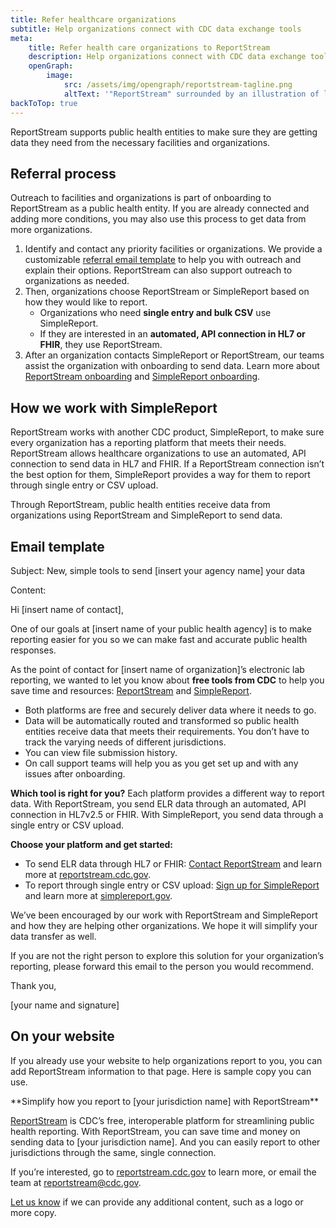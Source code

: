 ```yaml
---
title: Refer healthcare organizations
subtitle: Help organizations connect with CDC data exchange tools 
meta:
    title: Refer health care organizations to ReportStream
    description: Help organizations connect with CDC data exchange tools 
    openGraph:
        image:
            src: /assets/img/opengraph/reportstream-tagline.png
            altText: '"ReportStream" surrounded by an illustration of lines and boxes connected by colorful dots.'
backToTop: true
---
```


<LayoutSidenav>
<Sidenav/>
</LayoutSidenav>

ReportStream supports public health entities to make sure they are getting data they need from the necessary facilities 
and organizations.  

## Referral process 

Outreach to facilities and organizations is part of onboarding to ReportStream as a public health entity. 
If you are already connected and adding more conditions, you may also use this process to get data from more organizations. 

1. Identify and contact any priority facilities or organizations. 
We provide a customizable [referral email template](#email-template) to help you with outreach and explain their options. 
ReportStream can also support outreach to organizations as needed. 
2. Then, organizations choose ReportStream or SimpleReport based on how they would like to report.  
    - Organizations who need **single entry and bulk CSV** use SimpleReport.  
    - If they are interested in an **automated, API connection in HL7 or FHIR**, they use ReportStream. 
3. After an organization contacts SimpleReport or ReportStream, our teams assist the organization with onboarding to send data. 
Learn more about [ReportStream onboarding](/getting-started/sending-data) and 
[SimpleReport onboarding](https://www.simplereport.gov/getting-started/). 

## How we work with SimpleReport  

ReportStream works with another CDC product, SimpleReport, to make sure every organization has a reporting platform that meets 
their needs. ReportStream allows healthcare organizations to use an automated, API connection to send data in HL7 and FHIR. 
If a ReportStream connection isn’t the best option for them, SimpleReport provides a way for them to report through single 
entry or CSV upload.  

Through ReportStream, public health entities receive data from organizations using ReportStream and SimpleReport to send data. 

## Email template 

Subject: New, simple tools to send [insert your agency name] your data  

Content:  

<SummaryBox>
Hi [insert name of contact], 

One of our goals at [insert name of your public health agency] is to make reporting easier for you so we can make fast and 
accurate public health responses.  

As the point of contact for [insert name of organization]’s electronic lab reporting, we wanted to let you know about **free tools 
from CDC** to help you save time and resources: [ReportStream](http://reportstream.cdc.gov) and [SimpleReport](http://simplereport.gov). 

- Both platforms are free and securely deliver data where it needs to go.  
- Data will be automatically routed and transformed so public health entities receive data that meets their requirements. 
You don’t have to track the varying needs of different jurisdictions. 
- You can view file submission history. 
- On call support teams will help you as you get set up and with any issues after onboarding. 

**Which tool is right for you?** Each platform provides a different way to report data. With ReportStream, you send ELR data through an automated, API connection in HL7v2.5 or FHIR. With SimpleReport, you send data through a single entry or CSV upload.  

**Choose your platform and get started:**

- To send ELR data through HL7 or FHIR: <A href={site.forms.connectWithRS.url}>Contact ReportStream</A> and learn more at [reportstream.cdc.gov](https://reportstream.cdc.gov).  
- To report through single entry or CSV upload: [Sign up for SimpleReport](https://www.simplereport.gov/getting-started/organizations-and-testing-facilities/onboard-your-organization/) and learn more at [simplereport.gov](https://simplereport.gov). 

We’ve been encouraged by our work with ReportStream and SimpleReport and how they are helping other organizations. We hope it will simplify your data transfer as well.  

If you are not the right person to explore this solution for your organization’s reporting, please forward this email to the person you would recommend. 

Thank you, 

[your name and signature] 
</SummaryBox>

## On your website 

If you already use your website to help organizations report to you, you can add ReportStream information to that page. 
Here is sample copy you can use. 

<SummaryBox>
**Simplify how you report to [your jurisdiction name] with ReportStream**

[ReportStream](https://reportstream.cdc.gov) is CDC’s free, interoperable platform for streamlining public health reporting. 
With ReportStream, you can save time and money on sending data to [your jurisdiction name]. 
And you can easily report to other jurisdictions through the same, single connection. 

If you’re interested, go to [reportstream.cdc.gov](https://reportstream.cdc.gov) to learn more, or email the team at [reportstream@cdc.gov](mailto:reportstream@cdc.gov).
</SummaryBox>

<A href={site.forms.connectWithRS.url}>Let us know</A> if we can provide any additional content, such as a logo or more copy.
